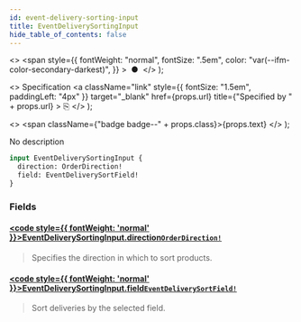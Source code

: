 ```yaml
---
id: event-delivery-sorting-input
title: EventDeliverySortingInput
hide_table_of_contents: false
---
```


  <>
    <span
      style={{
        fontWeight: "normal",
        fontSize: ".5em",
        color: "var(--ifm-color-secondary-darkest)",
      }}
    >
      &nbsp;●&nbsp;
    </span>
  </>
);

  <>
    Specification
    <a
      className="link"
      style={{ fontSize: "1.5em", paddingLeft: "4px" }}
      target="\_blank"
      href={props.url}
      title={"Specified by " + props.url}
    >
      ⎘
    </a>
  </>
);

  <>
    <span className={"badge badge--" + props.class}>{props.text}</span>
  </>
);

No description

```graphql
input EventDeliverySortingInput {
  direction: OrderDirection!
  field: EventDeliverySortField!
}
```

### Fields

#### [<code style={{ fontWeight: 'normal' }}>EventDeliverySortingInput.<b>direction</b></code>](#)<Bullet />[`OrderDirection!`](../../api-reference/miscellaneous/enums/order-direction) <Badge class="secondary" text="non-null"/> <Badge class="secondary" text="enum"/> <Badge class="secondary" text="miscellaneous"/>

> Specifies the direction in which to sort products.

#### [<code style={{ fontWeight: 'normal' }}>EventDeliverySortingInput.<b>field</b></code>](#)<Bullet />[`EventDeliverySortField!`](../../api-reference/webhooks/enums/event-delivery-sort-field) <Badge class="secondary" text="non-null"/> <Badge class="secondary" text="enum"/> <Badge class="secondary" text="webhooks"/>

> Sort deliveries by the selected field.
